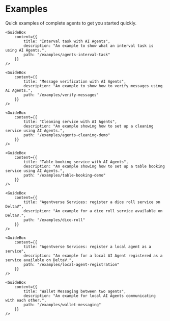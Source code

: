 # Examples

<div className="nx-text-fetch-content">
  Quick examples of complete agents to get you started quickly.
</div>



<Grid2>
        <GuideBox
        content={{
            title: "Simple communication between two agents",
            description: "An example for communication between two AI Agents.",
            path: "/examples/simple-agent-communication"
        }}
    />

    <GuideBox
        content={{
            title: "Interval task with AI Agents",
            description: "An example to show what an interval task is using AI Agents.",
            path: "/examples/agents-interval-task"
        }}
    />

</Grid2>
<Grid2>
    <GuideBox
        content={{
            title: "Sending tokens with AI Agents",
            description: "An example to show how to use AI Agents to make them send tokens.",
            path: "/examples/send-tokens-agents"
        }}
    />

    <GuideBox
        content={{
            title: "Message verification with AI Agents",
            description: "An example to show how to verify messages using AI Agents.",
            path: "/examples/verify-messages"
        }}
    />

</Grid2>
<Grid2>

    <GuideBox
        content={{
            title: "Cleaning service with AI Agents",
            description: "An example showing how to set up a cleaning service using AI Agents.",
            path: "/examples/agents-cleaning-demo"
        }}
    />

    <GuideBox
        content={{
            title: "Table booking service with AI Agents",
            description: "An example showing how to set up a table booking service using AI Agents.",
            path: "/examples/table-booking-demo"
        }}
    />

</Grid2>
<Grid2>
    <GuideBox
        content={{
            title: "Agentverse Services: register a coin toss service on DeltaV",
            description: "An example for a coin toss service available on DeltaV.",
            path: "/examples/coin-toss"
        }}
    />

    <GuideBox
        content={{
            title: "Agentverse Services: register a dice roll service on DeltaV",
            description: "An example for a dice roll service available on DeltaV.",
            path: "/examples/dice-roll"
        }}
    />


</Grid2>
<Grid2>

    <GuideBox
        content={{
            title: "Agentverse Services: register a local agent as a service",
            description: "An example for a local AI Agent registered as a service available on DeltaV.",
            path: "/examples/local-agent-registration"
        }}
    />

    <GuideBox
        content={{
            title: "Wallet Messaging between two agents",
            description: "An example for local AI Agents communicating with each other.",
            path: "/examples/wallet-messaging"
        }}
    />


</Grid2>

<div className="nx-mb-8"></div>
